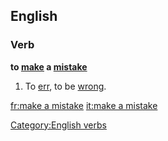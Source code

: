 ==English==

===Verb===
'''to [[make]] a [[mistake]]'''

# To [[err]], to be [[wrong]].

[[Category:English verbs]]

[[fr:make a mistake]]
[[it:make a mistake]]